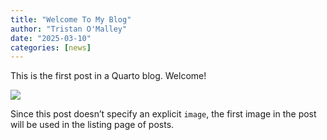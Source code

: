 ```yaml
---
title: "Welcome To My Blog"
author: "Tristan O'Malley"
date: "2025-03-10"
categories: [news]
---
```


This is the first post in a Quarto blog. Welcome!

![](thumbnail.jpg)

Since this post doesn't specify an explicit `image`, the first image in the post will be used in the listing page of posts.
